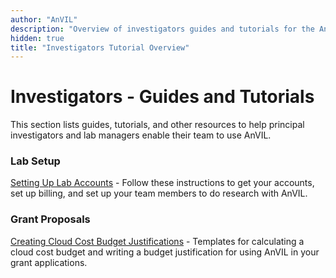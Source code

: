 ```yaml
---
author: "AnVIL"
description: "Overview of investigators guides and tutorials for the AnVIL platform."
hidden: true
title: "Investigators Tutorial Overview"
---
```


# Investigators - Guides and Tutorials

<Alert icon={false} severity="info">
  This section lists guides, tutorials, and other resources to help principal investigators and lab managers enable their team to use AnVIL.
</Alert>

### Lab Setup

[Setting Up Lab Accounts](/learn/investigators/setting-up-lab-accounts) - Follow these instructions to get your accounts, set up billing, and set up your team members to do research with AnVIL.

### Grant Proposals

[Creating Cloud Cost Budget Justifications](/learn/investigators/budget-templates) - Templates for calculating a cloud cost budget and writing a budget justification for using AnVIL in your grant applications.
